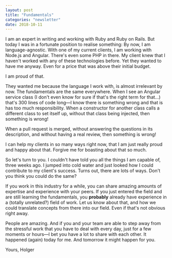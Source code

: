 ```yaml
---
layout: post
title: "Fundamentals"
categories: "newsletter"
date: 2018-10-11
---
```


I am an expert in writing and working with Ruby and Ruby on Rails. But today I was in a fortunate position to realise something: By now, I am language-agnostic. With one of my current clients, I am working with Node.js and Angular. There's even some PHP in there. My client knew that I haven't worked with any of these technologies before. Yet they wanted to have me anyway. Even for a price that was above their initial budget.
<!--more-->
I am proud of that.

They wanted me because the language I work with, is almost irrelevant by now. The fundamentals are the same everywhere. When I see an Angular service class (I don't even know for sure if that's the right term for that…) that's 300 lines of code long—I know there is something wrong and that is has too much responsibility. When a constructor for another class calls a different class to set itself up, without that class being injected, then something is wrong!

When a pull request is merged, without answering the questions in its description, and without having a real review, then something is wrong!

I can help my clients in so many ways right now, that I am just really proud and happy about that. Forgive me for boasting about that so much.

So let's turn to you. I couldn't have told you all the things I am capable of, three weeks ago. I jumped into cold water and just looked how I could contribute to my client's success. Turns out, there are lots of ways. Don't you think you could do the same?

If you work in this industry for a while, you can share amazing amounts of expertise and experience with your peers. If you just entered the field and are still learning the fundamentals, you **probably** already have experience in a (totally unrelated?) field of work. Let us know about that, and how we could translate concepts from there into our field. Even if that's not obvious right away.

People are amazing. And if you and your team are able to step away from the stressful work that you have to deal with every day, just for a few moments or hours—I bet you have a lot to share with each other. It happened (again) today for me. And tomorrow it might happen for you.

Yours,
Holger